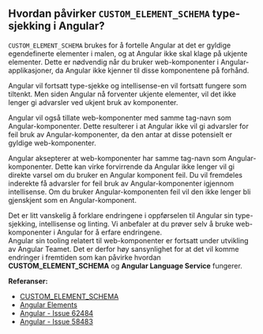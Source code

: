 
<Meta title="FAQ/Hvordan påvirker CUSTOM_ELEMENT_SCHEMA type-sjekking i Angular?" />

## Hvordan påvirker `CUSTOM_ELEMENT_SCHEMA` type-sjekking i Angular?

`CUSTOM_ELEMENT_SCHEMA` brukes for å fortelle Angular at det er gyldige egendefinerte elementer i malen, og at Angular ikke skal klage på ukjente elementer.
Dette er nødvendig når du bruker web-komponenter i Angular-applikasjoner, da Angular ikke kjenner til disse komponentene på forhånd.

Angular vil fortsatt type-sjekke og intellisense-en vil fortsatt fungere som tiltenkt. Men siden Angular nå forventer ukjente elementer, vil det ikke lenger gi advarsler ved ukjent bruk av komponenter.

Angular vil også tillate web-komponenter med samme tag-navn som Angular-komponenter.
Dette resulterer i at Angular ikke vil gi advarsler for feil bruk av Angular-komponenter, da den antar at disse potensielt er gyldige web-komponenter.

Angular aksepterer at web-komponenter har samme tag-navn som Angular-komponenter. Dette kan virke forvirrende da Angular ikke lenger vil gi direkte varsel om du bruker en Angular komponent feil.
Du vil fremdeles inderekte få advarsler for feil bruk av Angular-komponenter igjennom intellisense. Om du bruker Angular-komponenten feil vil den ikke lenger bli gjenskjent som en Angular-komponent.

<div style={{padding: ".25rem 1rem", background: "#D3E3F5", borderRadius: "2px", borderBottom: "4px solid #3283CE", marginBottom: "1rem"}}>
Det er litt vanskelig å forklare endringene i oppførselen til Angular sin type-sjekking, intellisense og linting. Vi anbefaler at du prøver selv å bruke web-komponenter i Angular for å erfare endringene.
</div>

<div style={{padding: ".25rem 1rem", background: "#FFE7BA", borderRadius: "2px", borderBottom: "4px solid #F1A541", marginBottom: "2rem"}}>
Angular sin tooling relatert til web-komponenter er fortsatt under utvikling av Angular Teamet. Det er derfor høy sansynlighet for at det vil komme endringer i fremtiden som kan påvirke hvordan <strong>CUSTOM_ELEMENT_SCHEMA</strong> og <strong>Angular Language Service</strong> fungerer.
</div>

**Referanser:**

- [CUSTOM_ELEMENT_SCHEMA](https://angular.dev/guide/components/advanced-configuration#custom-element-schemas)
- [Angular Elements](https://angular.dev/guide/elements)
- [Angular - Issue 62484](https://github.com/angular/angular/issues/62484)
- [Angular - Issue 58483](https://github.com/angular/angular/issues/58483)
